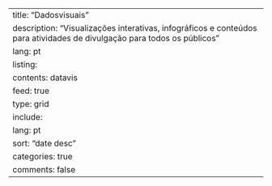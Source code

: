 ---
title: "Dadosvisuais"
description: "Visualizações interativas, infográficos e conteúdos para atividades de divulgação para todos os públicos"
lang: pt
listing:
  contents: datavis
  feed: true
  type: grid
  include:
    lang: pt
  sort: "date desc"
  categories: true
comments: false
---
